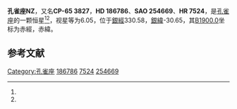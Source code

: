 {{Starbox begin
| name = 孔雀座NZ
}}
{{Starbox observe
| epoch = [[J2000.0|J2000.0]]
| constell = [[孔雀座|孔雀座]]<ref name=SIMBAD>{{cite web
 | url=http://simbad.u-strasbg.fr/simbad/sim-id?Ident=HR+7524
 | title=Pulsating variable Star
 | publisher=Centre de Données astronomiques de Strasbourg
 | work=SIMBAD
 | accessdate=2012-07-13
 | archive-date=2016-03-19
 | archive-url=https://web.archive.org/web/20160319041742/http://simbad.u-strasbg.fr/simbad/sim-id?Ident=HR+7524
 | dead-url=no
 }}</ref><ref name=DATA>{{cite web
 | url=http://vizier.u-strasbg.fr/viz-bin/VizieR-5?-out.add=.&-source=5050&-corr=PK=HR&-out.max=9999&HR=7524
 | title=VizieR Detailed Page
 | accessdate=2012-07-13
 | archive-date=2016-03-05
 | archive-url=https://web.archive.org/web/20160305002021/http://vizier.u-strasbg.fr/viz-bin/VizieR-5?-out.add=.&-source=5050&-corr=PK=HR&-out.max=9999&HR=7524
 | dead-url=no
 }}</ref>
| 星官 = 
| ra = {{RA|19|51|1.3}}<ref name=SIMBAD /><ref name=DATA />
| dec = {{DEC|-65|36|18}}<ref name=SIMBAD /><ref name=DATA />
| appmag_v = 6.05<ref name=SIMBAD /><ref name=DATA />
}}
{{Starbox character
| class = F2III-IV<ref name=SIMBAD /><ref name=DATA />
| b-v = 0.3<ref name=SIMBAD /><ref name=DATA />
| u-b = 0.08<ref name=SIMBAD /><ref name=DATA />
| r-i = <ref name=SIMBAD /><ref name=DATA />
| variable = 
}}
{{Starbox astrometry
| radial_v = 0.08
| prop_mo_ra = -41
| parallax = 
| p_error = 
}}
{{Starbox catalog
| names =CP-65 3827，[[SAO星表|SAO]] 254669，[[HD星表|HD]] 186786，[[HR星表|HR]] 7524}}
{{Starbox reference |Simbad=HR+7524}}
{{Starbox end}}

'''孔雀座NZ'''，又名'''CP-65 3827'''，'''HD 186786'''、'''SAO 254669'''、'''HR 7524'''，是[[孔雀座|孔雀座]]的一颗恒星<ref name=SIMBAD /><ref name=DATA />，视星等为6.05，位于[[銀道座標系|銀經]]330.58，[[銀道座標系|銀緯]]-30.65，其[[B1900.0|B1900.0]]坐标为赤經{{RA|19|41|27.1}}，赤緯{{DEC|-65|-30.65|59}}。

== 参考文献 ==
{{reflist}}

{{star-stub}}

{{孔雀座恒星}}
[[Category:孔雀座|Category:孔雀座]]
[[Category:HD和HDE天體|186786]]
[[Category:HR天體|7524]]
[[Category:SAO天體|254669]]